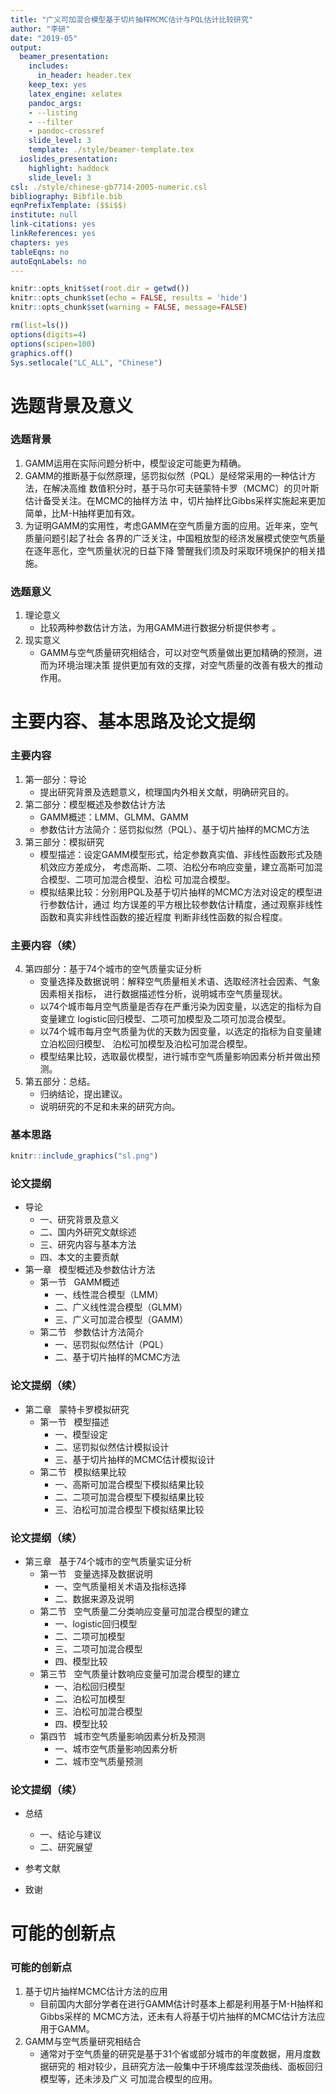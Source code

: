 ```yaml
---
title: "广义可加混合模型基于切片抽样MCMC估计与PQL估计比较研究"
author: "李研"
date: "2019-05"
output:
  beamer_presentation:
    includes:
      in_header: header.tex
    keep_tex: yes
    latex_engine: xelatex
    pandoc_args:
    - --listing
    - --filter
    - pandoc-crossref
    slide_level: 3
    template: ./style/beamer-template.tex
  ioslides_presentation:
    highlight: haddock
    slide_level: 3
csl: ./style/chinese-gb7714-2005-numeric.csl
bibliography: Bibfile.bib
eqnPrefixTemplate: ($$i$$)
institute: null
link-citations: yes
linkReferences: yes
chapters: yes
tableEqns: no
autoEqnLabels: no
---
```



```r
knitr::opts_knit$set(root.dir = getwd())
knitr::opts_chunk$set(echo = FALSE, results = 'hide')
knitr::opts_chunk$set(warning = FALSE, message=FALSE)
```

```r
rm(list=ls())
options(digits=4)
options(scipen=100)
graphics.off()
Sys.setlocale("LC_ALL", "Chinese")
```


# 选题背景及意义

### 选题背景

1. GAMM运用在实际问题分析中，模型设定可能更为精确。
2. GAMM的推断基于似然原理，惩罚拟似然（PQL）是经常采用的一种估计方法，在解决高维
数值积分时，基于马尔可夫链蒙特卡罗（MCMC）的贝叶斯估计备受关注。在MCMC的抽样方法
中，切片抽样比Gibbs采样实施起来更加简单，比M-H抽样更加有效。
3. 为证明GAMM的实用性，考虑GAMM在空气质量方面的应用。近年来，空气质量问题引起了社会
各界的广泛关注，中国粗放型的经济发展模式使空气质量在逐年恶化，空气质量状况的日益下降
警醒我们须及时采取环境保护的相关措施。

### 选题意义

1. 理论意义
   - 比较两种参数估计方法，为用GAMM进行数据分析提供参考 。
2. 现实意义
   - GAMM与空气质量研究相结合，可以对空气质量做出更加精确的预测，进而为环境治理决策
   提供更加有效的支撑，对空气质量的改善有极大的推动作用。 

# 主要内容、基本思路及论文提纲

### 主要内容

1. 第一部分：导论
   - 提出研究背景及选题意义，梳理国内外相关文献，明确研究目的。
2. 第二部分：模型概述及参数估计方法
   - GAMM概述：LMM、GLMM、GAMM
   - 参数估计方法简介：惩罚拟似然（PQL）、基于切片抽样的MCMC方法
3. 第三部分：模拟研究
   - 模型描述：设定GAMM模型形式，给定参数真实值、非线性函数形式及随机效应方差成分，
   考虑高斯、二项、泊松分布响应变量，建立高斯可加混合模型、二项可加混合模型、泊松
   可加混合模型。
   - 模拟结果比较：分别用PQL及基于切片抽样的MCMC方法对设定的模型进行参数估计，通过
   均方误差的平方根比较参数估计精度，通过观察非线性函数和真实非线性函数的接近程度
   判断非线性函数的拟合程度。

### 主要内容（续）

4. 第四部分：基于74个城市的空气质量实证分析
   - 变量选择及数据说明：解释空气质量相关术语、选取经济社会因素、气象因素相关指标，
   进行数据描述性分析，说明城市空气质量现状。
   - 以74个城市每月空气质量是否存在严重污染为因变量，以选定的指标为自变量建立
   logistic回归模型、二项可加模型及二项可加混合模型。
   - 以74个城市每月空气质量为优的天数为因变量，以选定的指标为自变量建立泊松回归模型、
   泊松可加模型及泊松可加混合模型。
   - 模型结果比较，选取最优模型，进行城市空气质量影响因素分析并做出预测。
5. 第五部分：总结。
   - 归纳结论，提出建议。
   - 说明研究的不足和未来的研究方向。

### 基本思路

```r
knitr::include_graphics("sl.png")
```

### 论文提纲

* 导论
    + 一、研究背景及意义
    + 二、国内外研究文献综述
    + 三、研究内容与基本方法
    + 四、本文的主要贡献

* 第一章 &nbsp; 模型概述及参数估计方法
    + 第一节 &nbsp; GAMM概述
        - 一、线性混合模型（LMM）
        - 二、广义线性混合模型（GLMM）
        - 三、广义可加混合模型（GAMM）
    + 第二节 &nbsp; 参数估计方法简介
        - 一、惩罚拟似然估计（PQL）
        - 二、基于切片抽样的MCMC方法

### 论文提纲（续）

* 第二章 &nbsp; 蒙特卡罗模拟研究
    + 第一节 &nbsp; 模型描述
        - 一、模型设定 
        - 二、惩罚拟似然估计模拟设计
        - 三、基于切片抽样的MCMC估计模拟设计

    + 第二节 &nbsp; 模拟结果比较
        - 一、高斯可加混合模型下模拟结果比较
        - 二、二项可加混合模型下模拟结果比较
        - 三、泊松可加混合模型下模拟结果比较

### 论文提纲（续）

* 第三章 &nbsp; 基于74个城市的空气质量实证分析
    + 第一节 &nbsp; 变量选择及数据说明
        - 一、空气质量相关术语及指标选择
        - 二、数据来源及说明

    + 第二节 &nbsp; 空气质量二分类响应变量可加混合模型的建立
        - 一、logistic回归模型
        - 二、二项可加模型
        - 三、二项可加混合模型
        - 四、模型比较
    + 第三节 &nbsp; 空气质量计数响应变量可加混合模型的建立        
        - 一、泊松回归模型
        - 二、泊松可加模型
        - 三、泊松可加混合模型
        - 四、模型比较
    + 第四节 &nbsp; 城市空气质量影响因素分析及预测
        - 一、城市空气质量影响因素分析
        - 二、城市空气质量预测

### 论文提纲（续）

* 总结
    + 一、结论与建议
    + 二、研究展望

* 参考文献

* 致谢

# 可能的创新点

### 可能的创新点

1. 基于切片抽样MCMC估计方法的应用
   - 目前国内大部分学者在进行GAMM估计时基本上都是利用基于M-H抽样和Gibbs采样的
   MCMC方法，还未有人将基于切片抽样的MCMC估计方法应用于GAMM。

2. GAMM与空气质量研究相结合
   - 通常对于空气质量的研究是基于31个省或部分城市的年度数据，用月度数据研究的
   相对较少，且研究方法一般集中于环境库兹涅茨曲线、面板回归模型等，还未涉及广义
   可加混合模型的应用。

